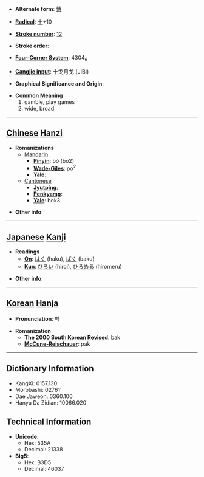 * '''Alternate form''': [[愽]]

* '''[[Wiktionary:Chinese radical index| Radical]]''': [[Wiktionary:Chinese radical index 十|十]]+10

* '''[[Wiktionary:Chinese total strokes index|Stroke number]]''': [[Wiktionary:Chinese total strokes index 12|12]]

* '''Stroke order''': 

* '''[[Wiktionary:Chinese four corner index|Four-Corner System]]''': 4304<sub>6</sub>

* '''[[Wiktionary:Chinese Cangjie index|Cangjie input]]''': 十戈月戈 (JIBI)

* '''Graphical Significance and Origin''': 

* '''Common Meaning'''
*#gamble, play games
*# wide, broad


----

== [[Chinese]] [[Hanzi]] ==

* '''Romanizations'''
** [[Mandarin]]
*** '''[[Pinyin]]''': bó (bo2)
*** '''[[Wade-Giles]]''': po<sup>2</sup>
*** '''[[Yale]]''': 
**[[Cantonese]]
***'''[[Jyutping]]''':
***'''[[Penkyamp]]''': 
***'''[[Yale]]''': bok3

* '''Other info''': 

----

== [[Japanese]] [[Kanji]] ==

* '''Readings'''
** '''[[On]]''': [[はく]] (haku), [[ばく]] (baku)
** '''[[Kun]]''': [[ひろい]] (hiroi), [[ひろめる]] (hiromeru)

* '''Other info''':  

----

== [[Korean]] [[Hanja]] ==

* '''Pronunciation''': 박

* '''Romanization'''
** '''[[The 2000 South Korean Revised Romanization|The 2000 South Korean Revised]]''': bak
** '''[[McCune-Reischauer]]''': pak

----

== Dictionary Information ==

* KangXi: 0157.130
* Morobashi: 02761'
* Dae Jaweon: 0360.100
* Hanyu Da Zidian: 10066.020

== Technical Information ==

* '''Unicode''':
** Hex: 535A
** Decimal: 21338
* '''Big5''':
** Hex: B3D5
** Decimal: 46037